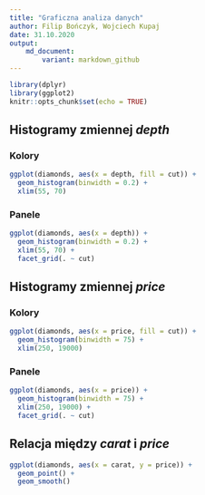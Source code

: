 ```yaml
---
title: "Graficzna analiza danych"
author: Filip Bończyk, Wojciech Kupaj
date: 31.10.2020
output:
    md_document:
        variant: markdown_github
---
```



```r
library(dplyr)
library(ggplot2)
knitr::opts_chunk$set(echo = TRUE)
```


## Histogramy zmiennej _depth_

### Kolory
```r
ggplot(diamonds, aes(x = depth, fill = cut)) +
  geom_histogram(binwidth = 0.2) +
  xlim(55, 70)
```

### Panele
```r
ggplot(diamonds, aes(x = depth)) +
  geom_histogram(binwidth = 0.2) +
  xlim(55, 70) +
  facet_grid(. ~ cut)
```

## Histogramy zmiennej _price_

### Kolory
```r
ggplot(diamonds, aes(x = price, fill = cut)) +
  geom_histogram(binwidth = 75) +
  xlim(250, 19000)
```

### Panele
```r
ggplot(diamonds, aes(x = price)) +
  geom_histogram(binwidth = 75) +
  xlim(250, 19000) +
  facet_grid(. ~ cut)
```

## Relacja między _carat_ i _price_

```r

ggplot(diamonds, aes(x = carat, y = price)) +
  geom_point() +
  geom_smooth()
```
